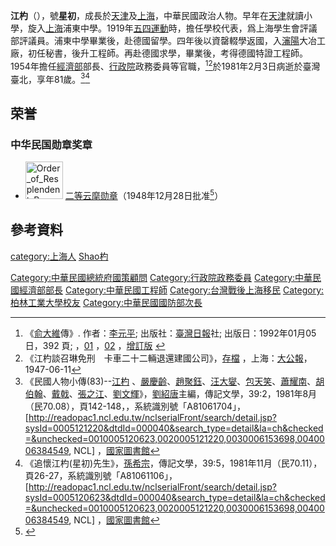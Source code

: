 {{Infobox_officeholder
| name = 江杓
| image name =
| width = 
| now = 
| period =
| Sex = 男 
| date of birth =1900年12月19日
| place of birth = {{QING|江蘇省}}[[松江府|松江府]][[上海縣|上海縣]]
| date of death = {{death date and age|1981|2|3|1900|12|19}}
| place of death = {{ROC|臺北市}}
| Native place = [[上海市_(中華民國)|上海市]]
| nationality = {{ROC}}
| party = 
| educate = 
* 德國柏林高工（[[柏林工業大學|柏林工業大學]]前身）畢業 
| past = 
* 瀋陽大冶工廠秘書 
* 瀋陽大冶工廠工程師 
* 瀋陽馮庸大學工廠主任 
*（國民政府）軍政部兵工署漢陽兵工廠槍廠主任<br><span style="color: blue;">(1931年-1932年)</span>
*（國民政府）軍政部兵工署專任委員 
*（國民政府）軍政部兵工署技術司設計處處長 
*（國民政府）軍政部兵工署駐德國重兵器驗收團主任 
*（國民政府）軍政部兵工署技術司司長 
*（國民政府）軍政部兵工署第五十五兵工廠廠長<br><span style="color: blue;">(-1937年)</span>
*（國民政府）軍政部兵工署廣東第二兵工廠廠長<br><span style="color: blue;">(1937年)</span>
*（國民政府）軍政部兵工署第五十兵工廠廠長<br><span style="color: blue;">(-1941年)</span>
*（國民政府）軍政部兵工署駐美代表<br><span style="color: blue;">(1941年-1946年)</span>
*（國民政府）中國駐美物資供應委員會副主任委員<br><span style="color: blue;">(1941年-1946年)</span>
*（國民政府）中國駐美物資供應委員會兵工組主任<br><span style="color: blue;">(1941年-1946年)</span>
*（國民政府）駐加拿大戰時物資供應處處長 
*（國民政府）行政院物資供應委員會秘書長<br><span style="color: blue;">(1946年-1950年)</span>
*（國民政府）行政院物資供應局局長<br><span style="color: blue;">(1946年-1950年)</span>
* 國防部常務次長<br><span style="color: blue;">(1950年-1951年)</span>
* 國防部常務次長<br><span style="color: blue;">(1954年7月1日-1955年11月4日)</span>
* 行政院駐美採購服務團主任<br><span style="color: blue;">(1951年-1954年7月)</span>
* 行政院駐美採購服務團主任<br><span style="color: blue;">(1958年3月19日-1960年)</span>
* 中央信託局常務理事<br><span style="color: blue;">(1951年3月-1954年7月)</span>
* 經濟部部長<br><span style="color: blue;">(1955年11月4日-1958年3月19日)</span>
* 行政院政務委員<br><span style="color: blue;">(1955年11月4日-1958年3月19日)</span>
* 行政院經濟安定委員會委員 
* 行政院工業委員會召集人 
* 總統府國策顧問<br><span style="color: blue;">(1958年3月19日-1981年2月3日)</span>

考　　試：
* 德國特證工程師 
}}

'''江杓'''（{{bd|1900年|12月19日|1981年|2月3日|catIdx=Jiang江}}），號'''星初'''，成長於[[天津|天津]]及[[上海|上海]]，中華民國政治人物。早年在[[天津|天津]]就讀小學，旋入[[上海|上海]]浦東中學。1919年[[五四運動|五四運動]]時，擔任學校代表，爲上海學生會評議部評議員。浦東中學畢業後，赴德國留學。四年後以資罄輟學返國，入[[瀋陽|瀋陽]]大冶工廠，初任秘書，後升工程師。再赴德國求學，畢業後，考得德國特證工程師。1954年擔任[[中華民國經濟部|經濟部]]部長、[[行政院|行政院]]政務委員等官職，<ref>《[[俞大維|俞大維]]傳》. 作者：[[李元平|李元平]]; 出版社：[[臺灣日報|臺灣日報]]社; 出版日：1992年01月05日，392 頁; {{zh-tw}}，[http://books.google.com.tw/books/about/%E4%BF%9E%E5%A4%A7%E7%B6%AD%E5%82%B3.html?id=PGHemgEACAAJ&redir_esc=y 01] {{Wayback|url=http://books.google.com.tw/books/about/%E4%BF%9E%E5%A4%A7%E7%B6%AD%E5%82%B3.html?id=PGHemgEACAAJ&redir_esc=y |date=20140222010613 }}，[http://books.google.com.tw/books/about/%E4%BF%9E%E5%A4%A7%E7%B6%AD%E5%82%B3.html?id=VqxoAAAAIAAJ&redir_esc=y 02] {{Wayback|url=http://books.google.com.tw/books/about/%E4%BF%9E%E5%A4%A7%E7%B6%AD%E5%82%B3.html?id=VqxoAAAAIAAJ&redir_esc=y |date=20140222010611 }}，[http://www.lib.hcu.edu.tw/Webpac2/store.dll/?ID=24348&T=0 增訂版] {{webarchive|url=https://web.archive.org/web/20140221191424/http://www.lib.hcu.edu.tw/Webpac2/store.dll/?ID=24348&T=0 |date=2014-02-21 }}</ref><ref>《江杓談召琳免刑　卡車二十二輛退還建國公司》，[http://contentdm.lib.nccu.edu.tw/cdm/ref/collection/38clip/id/11782  存檔] {{Wayback|url=http://contentdm.lib.nccu.edu.tw/cdm/ref/collection/38clip/id/11782 |date=20190602101849 }}，上海：[[大公報|大公報]]，1947-06-11</ref>於1981年2月3日病逝於臺灣臺北，享年81歲。<ref>《民國人物小傳(83)--[http://readopac1.ncl.edu.tw/nclserialFront/search/search_result.jsp?la=ch&relate=XXX&dtdId=000040&search_index=all&search_value=%E6%B1%9F%E6%9D%93%24&search_mode=# 江杓] {{Wayback|url=http://readopac1.ncl.edu.tw/nclserialFront/search/search_result.jsp?la=ch&relate=XXX&dtdId=000040&search_index=all&search_value=%E6%B1%9F%E6%9D%93%24&search_mode= |date=20170305024749 }}、[[嚴慶齡|嚴慶齡]]、[[趙聚鈺|趙聚鈺]]、[[汪大夑|汪大夑]]、[[包天笑|包天笑]]、[[蕭耀南|蕭耀南]]、[[胡伯翰|胡伯翰]]、[[戴戟|戴戟]]、[[張之江|張之江]]、[[劉文輝|劉文輝]]》，[[劉紹唐|劉紹唐]]主編，傳記文學，39:2，1981年8月（民70.08），頁142-148，，系統識別號「A81061704」，[http://readopac1.ncl.edu.tw/nclserialFront/search/detail.jsp?sysId=0005121220&dtdId=000040&search_type=detail&la=ch&checked=&unchecked=0010005120623,0020005121220,0030006153698,0040006384549, NCL] {{Wayback|url=http://readopac1.ncl.edu.tw/nclserialFront/search/detail.jsp?sysId=0005121220&dtdId=000040&search_type=detail&la=ch&checked=&unchecked=0010005120623,0020005121220,0030006153698,0040006384549, |date=20190602192027 }}，[[中華民國國家圖書館|國家圖書館]]</ref><ref>《追懷江杓(星初)先生》，[[孫希宗|孫希宗]]，傳記文學，39:5，1981年11月（民70.11），頁26-27，系統識別號「A81061106」，[http://readopac1.ncl.edu.tw/nclserialFront/search/detail.jsp?sysId=0005120623&dtdId=000040&search_type=detail&la=ch&checked=&unchecked=0010005120623,0020005121220,0030006153698,0040006384549, NCL] {{Wayback|url=http://readopac1.ncl.edu.tw/nclserialFront/search/detail.jsp?sysId=0005120623&dtdId=000040&search_type=detail&la=ch&checked=&unchecked=0010005120623,0020005121220,0030006153698,0040006384549, |date=20190602125243 }}，[[中華民國國家圖書館|國家圖書館]]</ref>

==荣誉==
===中华民国勋章奖章===
* [[File:Order_of_Resplendent_Banner_with_Grand_Cordon_ribbon.png|60px]] [[云麾勋章|二等云麾勋章]]（1948年12月28日批准<ref>{{cite journal |title=總統令 |url=https://twinfo.ncl.edu.tw/tiqry/hypage.cgi?HYPAGE=search/merge_pdf.hpg&dtd_id=12&type=g&sysid=E0950293&jid=79007133&vol=37122800&page=%E9%A0%811 |journal=總統府公報 |publisher=總統府 |volume=第189號 |date=1948-12-28 |page=1页 |access-date=2021-10-14 |archive-date= |archive-url= |dead-url=no }}</ref>）

==參考資料==
{{reflist}}

{{start box}}
{{s-before|[[尹仲容|尹仲容]]}}
{{s-title|[[中華民國經濟部|中華民國經濟部]]部長|1952年—1954年}}
{{s-after|[[楊繼曾|楊繼曾]]}}
{{end box}}

{{DEFAULTSORT:Jiang江}}
[[Category:中華民國總統府國策顧問|Category:中華民國總統府國策顧問]]
[[Category:行政院政務委員|Category:行政院政務委員]]
[[Category:中華民國經濟部部長|Category:中華民國經濟部部長]]
[[Category:中華民國工程師|Category:中華民國工程師]]
[[Category:台灣戰後上海移民|Category:台灣戰後上海移民]]
[[category:上海人|category:上海人]]
[[category:江姓|Shao杓]]
[[Category:柏林工業大學校友|Category:柏林工業大學校友]]
[[Category:中華民國國防部次長|Category:中華民國國防部次長]]